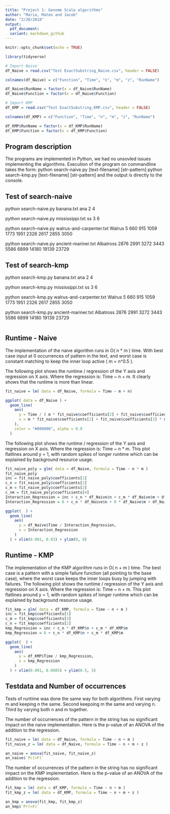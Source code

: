```yaml
---
title: "Project 1: Genome Scale algorithms"
author: "Maria, Mateo and Jacob"
date: "2/20/2018"
output:
  pdf_document:
  variant: markdown_github
---
```


```r
knitr::opts_chunk$set(echo = TRUE)

library(tidyverse)

```


```r

# Import Naive
df_Naive = read.csv("Test ExactSubstring_Naive.csv", header = FALSE)

colnames(df_Naive) = c("Function", "Time", "n", "m", "z", "RunName")

df_Naive$RunName = factor(x = df_Naive$RunName)
df_Naive$Function = factor(x = df_Naive$Function)

# Import KMP
df_KMP = read.csv("Test ExactSubstring_KMP.csv", header = FALSE)

colnames(df_KMP) = c("Function", "Time", "n", "m", "z", "RunName")

df_KMP$RunName = factor(x = df_KMP$RunName)
df_KMP$Function = factor(x = df_KMP$Function)

```

## Program description

The programs are implemented in Python, we had no unsovled issues implementing the algorithms.
Execution of the program on commandline takes the form:
  python search-naive.py [text-filename] [str-pattern]
  python search-kmp.py [text-filename] [str-pattern]
and the output is directly to the console.

## Test of search-naive

python search-naive.py banana.txt ana
2 4

python search-naive.py mississippi.txt ss
3 6
 
python search-naive.py walrus-and-carpenter.txt Walrus
5 660 915 1059 1773 1951 2326 2617 2855 3050

python search-naive.py ancient-mariner.txt Albatross
2876 2991 3272 3443 5586 6899 14180 19139 23729

## Test of search-kmp

python search-kmp.py banana.txt ana
2 4

python search-kmp.py mississippi.txt ss
3 6
 
python search-kmp.py walrus-and-carpenter.txt Walrus
5 660 915 1059 1773 1951 2326 2617 2855 3050

python search-kmp.py ancient-mariner.txt Albatross
2876 2991 3272 3443 5586 6899 14180 19139 23729

```r


```

## Runtime - Naive

The implementation of the naive algorithm runs in O( n * m ) time. With best case input at 0 occurrences of pattern in the text, and worst case is constant matching to keep the inner loop active ( m = n^0.5 ).

The following plot shows the runtime / regression of the Y axis and regression on X axis. Where the regression is: Time ~ n + m.
It clearly shows that the runtime is more than linear.

```r

fit_naive = lm( data = df_Naive, formula = Time ~ m + n)

ggplot( data = df_Naive ) +
  geom_line( 
    aes( 
      y = Time / ( m * fit_naive$coefficients[2] + fit_naive$coefficients[3] * n ), 
      x = m * fit_naive$coefficients[2] + fit_naive$coefficients[3] * n + fit_naive$coefficients[1] 
    ), 
    color = "#000000", alpha = 0.9 
  ) 

```

The following plot shows the runtime / regression of the Y axis and regression on X axis. Where the regression is: Time ~ n * m.
This plot flatlines around y = 1, with random spikes of longer runtime which can be explained by background resource usage.

```r

fit_naive_poly = glm( data = df_Naive, formula = Time ~ n * m )
fit_naive_poly
inc = fit_naive_poly$coefficients[1]
c_n = fit_naive_poly$coefficients[2]
c_m = fit_naive_poly$coefficients[3]
c_nm = fit_naive_poly$coefficients[4]
Interaction_Regression = inc + c_n * df_Naive$n + c_m * df_Naive$m + df_Naive$n * df_Naive$m * c_nm
Interaction_Regression = 0 + c_n * df_Naive$n + 0 * df_Naive$m + df_Naive$n * df_Naive$m * c_nm

ggplot(  ) +
  geom_line( 
    aes( 
      y = df_Naive$Time / Interaction_Regression, 
      x = Interaction_Regression
    )
  ) + xlim(0.001, 0.03) + ylim(0, 8)


```

## Runtime - KMP

The implementation of the KMP algorithm runs in O( n + m ) time. The best case is a pattern with a simple failure function (all pointing to the base case), where the worst case keeps the inner loops busy by jumping with failures.
The following plot shows the runtime / regression of the Y axis and regression on X axis. Where the regression is: Time ~ n + m.
This plot flatlines around y = 1, with random spikes of longer runtime which can be explained by background resource usage.


```r

fit_kmp = glm( data = df_KMP, formula = Time ~ n + m )
inc = fit_kmp$coefficients[1]
c_m = fit_kmp$coefficients[3]
c_n = fit_kmp$coefficients[2]
kmp_Regression = inc + c_n * df_KMP$n + c_m * df_KMP$m
kmp_Regression = 0 + c_n * df_KMP$n + c_m * df_KMP$m

ggplot(  ) +
  geom_line( 
    aes( 
      y = df_KMP$Time / kmp_Regression, 
      x = kmp_Regression
    )
  ) + xlim(0.001, 0.0085) + ylim(0.5, 5)

```

## Testdata and Number of occurrences

Tests of runtime was done the same way for both algorithms.
First varying m and keeping n the same.
Second keepoing m the same and varying n.
Third by varying both n and m together.

The number of occurrences of the pattern in the string has no significant impact on the naive implementation.
Here is the p-value of an ANOVA of the addition to the regression.

```r

fit_naive = lm( data = df_Naive, formula = Time ~ n + m )
fit_naive_z = lm( data = df_Naive, formula = Time ~ n + m + z )

an_naive = anova(fit_naive, fit_naive_z)
an_naive$`Pr(>F)`

```

The number of occurrences of the pattern in the string has no significant impact on the KMP implementation.
Here is the p-value of an ANOVA of the addition to the regression.

```r

fit_kmp = lm( data = df_KMP, formula = Time ~ n + m )
fit_kmp_z = lm( data = df_KMP, formula = Time ~ n + m + z )

an_kmp = anova(fit_kmp, fit_kmp_z)
an_kmp$`Pr(>F)`

```

